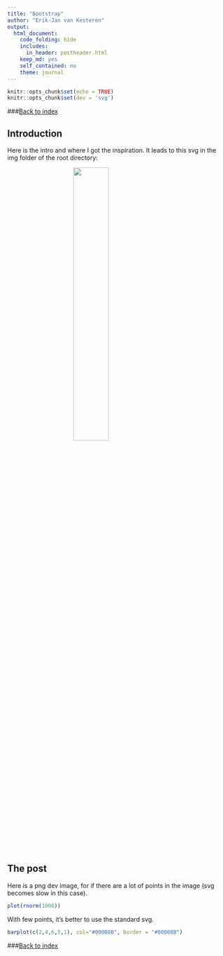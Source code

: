 ```yaml
---
title: "Bootstrap"
author: "Erik-Jan van Kesteren"
output:
  html_document:
    code_folding: hide
    includes:
      in_header: postheader.html
    keep_md: yes
    self_contained: no
    theme: journal
---
```


```r
knitr::opts_chunk$set(echo = TRUE)
knitr::opts_chunk$set(dev = 'svg')
```

###[Back to index](../index.html)



## Introduction
Here is the intro and where I got the inspiration. It leads to this svg in the img folder of the root directory:

<img src="template_files/Isometric-blim.svg" width="40%" style="display:block; margin-left:auto; margin-right:auto"></img>

## The post
Here is a png dev image, for if there are a lot of points in the image (svg becomes slow in this case).

```r

plot(rnorm(1000))

```

With few points, it's better to use the standard svg.
```r

barplot(c(2,4,6,5,1), col="#00008B", border = "#00008B")

```

###[Back to index](../index.html)

